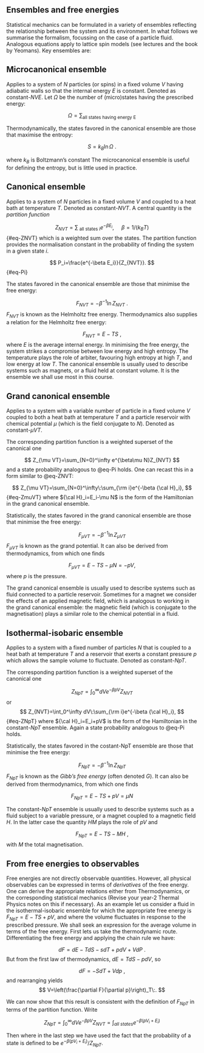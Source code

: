 
## Ensembles and free energies

Statistical mechanics can be formulated in a variety of ensembles reflecting the relationship between the system and its environment. In what follows we summarise the formalism, focussing on the case of a particle fluid. Analogous equations apply to lattice spin models (see lectures and the book by Yeomans).  Key ensembles are:


## Microcanonical ensemble 

Applies to a system of $N$ particles (or spins) in a fixed volume $V$ having adiabatic walls so that the internal energy $E$ is constant. Denoted as constant-$NVE$.  Let $\Omega$ be the number of (micro)states having the prescribed energy: 

$$
\Omega=\sum_\textrm{all states having energy E}
$$

Thermodynamically, the states favored in the canonical ensemble are those that maximise the entropy:

$$
S=k_B\ln \Omega\:.
$$ 

where $k_B$ is Boltzmann's constant The microcanonical ensemble is useful for defining the entropy, but is little used in practice.

## Canonical ensemble {#sec-canonical}

Applies to a system of $N$ particles in a fixed volume $V$ and coupled to a heat bath at temperature $T$. Denoted as constant-$NVT$. 
A central quantity is the *partition function*

$$
Z_{NVT}=\sum_\textrm{ all states i}e^{-\beta E_i},~~~~~\beta=1/(k_BT)
$${#eq-ZNVT}
which is a weighted sum over the states.  The partition function provides the normalisation constant in the probability of finding the system in a given state $i$.

$$
P_i=\frac{e^{-\beta E_i}}{Z_{NVT}}.
$${#eq-Pi}

The states favored in the canonical ensemble are those that minimise the free energy: 

$$
F_{NVT}=-\beta^{-1}\ln Z_{NVT}\:.
$$
$F_{NVT}$ is known as the Helmholtz free energy.  Thermodynamics also supplies a relation for the Helmholtz free energy:

 $$
F_{NVT}=E-TS\:,
$$
where $E$ is the average internal energy. In minimising the free energy, the system strikes a compromise between low energy and high entropy. 
The temperature plays the role of arbiter, favouring high entropy at high $T$, and low energy at low $T$. 
The canonical ensemble is usually used to describe systems such as magnets, or a fluid held at constant volume.  It is the ensemble we shall use most in this course. 

## Grand canonical ensemble {#sec-grandcanonical}

 Applies to a system with a variable number of particle in a fixed volume $V$ coupled to both a heat bath at temperature $T$ and a particle reservoir with chemical potential $\mu$ (which is the field conjugate to $N$). Denoted as constant-$\mu VT$.

The corresponding partition function is a weighted superset of the canonical one

$$
Z_{\mu VT}=\sum_{N=0}^\infty e^{\beta\mu N}Z_{NVT}
$$
and a state probability analogous to @eq-Pi holds. One can recast this in a form similar to @eq-ZNVT:

$$
Z_{\mu VT}=\sum_{N=0}^\infty\:\sum_{\rm i}e^{-\beta {\cal H}_i},
$${#eq-ZmuVT}
where ${\cal H}_i=E_i-\mu N$ is the form of the Hamiltonian in the grand canonical ensemble.

Statistically, the states favored in the grand canonical ensemble are those that minimise the free energy: 

$$
F_{\mu VT}=-\beta^{-1}\ln Z_{\mu VT}
$$
$F_{\mu VT}$ is known as the grand potential. It can also be derived from thermodynamics, from which one finds

$$
F_{\mu VT}=E-TS-\mu N=-pV,
$$
where $p$ is the pressure.

The grand canonical ensemble is usually used to describe systems such as fluid connected to a particle reservoir. Sometimes for a magnet we consider the effects of an applied magnetic field, which is analogous to working in the grand canonical ensemble:  the magnetic field (which is conjugate to the magnetisation) plays a similar role to the chemical potential in a fluid.

## Isothermal-isobaric ensemble

Applies to a system with a fixed number of particles $N$ that is coupled to a heat bath at temperature $T$ and a reservoir that exerts a constant pressure $p$ which allows the sample volume to fluctuate. Denoted as constant-$NpT$.

The corresponding partition function is a weighted superset of the canonical one

$$
Z_{NpT}=\int_0^\infty dV  e^{-\beta p V}Z_{NVT}
$$
or 
$$
Z_{NVT}=\int_0^\infty dV\:\sum_{\rm i}e^{-\beta {\cal H}_i},
$${#eq-ZNpT}
where ${\cal H}_i=E_i+pV$ is the form of the Hamiltonian in the constant-$NpT$ ensemble.
Again a state probability analogous to @eq-Pi holds. 

Statistically, the states favored in the costant-NpT ensemble are those that minimise the free energy: 

$$
F_{NpT}=-\beta^{-1}\ln Z_{NpT}
$$
$F_{NpT}$ is known as the *Gibb's free energy* (often denoted $G$). It can also be derived from thermodynamics, from which one finds

$$
F_{NpT}=E-TS+pV=\mu N
$$

The constant-$NpT$ ensemble is usually used to describe systems such as a fluid subject to a variable pressure, or a magnet coupled to a magnetic field $H$. 
In the latter case the quantity $HM$ plays the role of $pV$ and

$$
F_{NpT}=E-TS-MH\:,
$$
 with $M$ the total magnetisation.


## From free energies to observables

Free energies are not directly observable quantities. However, all physical observables can be expressed in terms of *derivatives* of the free energy. 
 One can derive the appropriate relations either from Thermodynamics, or the corresponding statistical mechanics (Revise your year-2 Thermal Physics notes on this if necessary). 
 As an example let us consider a fluid in the isothermal-isobaric ensemble for which the appropriate free energy is $F_{NpT}=E-TS+pV$, and where the volume fluctuates in response to the prescribed pressure. We shall seek an expression for the average volume in terms of the free energy. First lets us take the thermodynamic route. Differentiating the free energy and applying the chain rule we have:

$$
dF=dE-TdS-sdT+pdV+VdP\:.
$$
But from the first law of thermodynamics, $dE=TdS-pdV$, so

$$
dF=-SdT+Vdp\:,
$$
and rearranging yields
$$
V=\left(\frac{\partial F}{\partial p}\right)_T\:.
$$

We can now show that this result is consistent with the definition of $F_{NpT}$ in terms of the partition function. Write

$$
Z_{NpT}=\int_0^\infty dV  e^{-\beta p V}Z_{NVT}=\int_{all~states}e^{-\beta (p V_i+E_i)}
$$

Then 
\begin{eqnarray}
\left(\frac{\partial F}{\partial p}\right)_T&=&-\frac{1}{\beta}\left(\frac{\partial \ln Z_{NpT}}{\partial p}\right)_T\nonumber \\
\:&=&-\frac{1}{\beta}\left(\frac{1}{Z_{NPT}}\frac{\partial Z_{NpT}}{\partial p}\right)_T\nonumber\\
\:&=&-\frac{1}{\beta}\left(\frac{1}{Z_{NPT}} \int_{all~states}(-\beta V)e^{-\beta (p V_i+E_i)}  \right)_T\nonumber\\
\:&=&\langle V\rangle_T\nonumber\:.
\end{eqnarray}
where in the last step we have used the fact that the probability of a state is defined to be $e^{-\beta (p V_i+E_i)}/Z_{NpT}$.